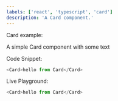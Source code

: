 ```yaml
---
labels: ['react', 'typescript', 'card']
description: 'A Card component.'
---
```



Card example:

A simple Card component with some text

Code Snippet:
```js
<Card>hello from Card</Card>
```


Live Playground:
```js live
<Card>hello from Card</Card>
```
